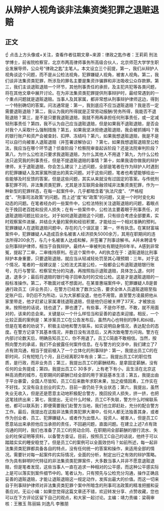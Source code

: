 # 从辩护人视角谈非法集资类犯罪之退赃退赔
## 正文
☝ 点击上方头像或+关注，查看作者往期文章~来源：律政之匙作者：王莉莉 刑法学博士，前省院检察官，北京市两高律师事务所高级合伙人，北京师范大学学生职业发展导师，公众号“律政之匙”主笔人。本文设立三个前提，第一，我们从辩护人视角谈这个问题，而不是从公检法视角，犯罪嫌疑人视角，被害人视角。第二，我们谈非法集资类犯罪，所涉及的罪名主要是集资诈骗罪和非法吸收公众存款罪。第三，我们主谈退赃退赔一个环节，其他刑事责任的承担，及主犯共犯等各类问题，将在其他文章中展开讨论。在为非法集资类犯罪提供刑事辩护时，最经常遇到的一个重点问题就是退赃退赔。当事人及其家属，都非常想从刑事辩护律师这边，得到一个特别确切的答案。问法通常是：第一，我到底应不应当退赃退赔？我是否一定需要退赃退赔？第二，我认为我的所得就是正常劳动报酬/劳务所得，我能否不退赃退赔？第三，是不是只要我退赃退赔，我就不用再承担任何刑事责任，或一定减轻刑事责任？第四，我不认为自己应当退赃退赔，但是如果我不退赃退赔，是否会对我个人采取什么强制措施？第五，如果我坚决拒绝退赃退赔，我会被抓捕吗？我的银行账户和资产会被查封、扣押、冻结吗？第六，如果我想退赃退赔，我是不是可以自行向被害人退赃退赔（并签署谅解协议）？第七，如果我想退赃退赔至公检法，我应当在哪个环节退？侦查阶段？检察院审查起诉阶段？还是法院审判阶段？第八，为什么公检法只要求我退赃退赔，为什么其他人不用退？第九，为什么公检法只追究我的刑事责任，但是不提退赃退赔的事情？第十，如果我请你做我的辩护律师，关于退赃退赔，你会怎么建议？上述问题，全部是笔者在作为辩护人时遇到的犯罪嫌疑人及其家属所提出的真实问题。对于这些问题，笔者也希望能够给出一些能够及时反馈的答案，但是这些问题，其实从来就没有过固定的答案。与传统刑事犯罪不同，非法集资类犯罪，尤其是涉互联网金融领域非法集资类犯罪，作为一种新型的犯罪样态，在每一起案件中，几乎都暗含着“执法尺度”、“严格程度”、“刑事司法政策”的问题。而上述“度”和“政策”的问题，又是一个时时变化和动态的问题。在笔者经办的一些案件中，公检法特别关注退赃退赔的问题，着眼点在于挽回老百姓和投资人损失；在有一些案件中，公检法主要着眼于刑事责任，对退赃退赔问题比较淡化。对于如何退赃退赔这个问题，只有综合考虑全部要素，实时观察案件进展，并结合大量的案例和经验积累，才能给出一个相对准确的预判。犯罪嫌疑人在退赃退赔问题中，存在的几个误区是：第一，怀有执念。在某财富端案件中，犯罪嫌疑人A造成百余名被害人经济损失5000余万，其用在职期间的违法所得200余万，与几十名被害人达成和解，并签署了刑事谅解书。A并未聘请专业刑事辩护律师，相当于自我辩护。最终A一审被判处有期徒刑6年半。A感到非常冤，提起了二审，二审维持原判。在这个案件中，A的执念在于：退赃退赔比刑事辩护本身重要，只要退赃退赔，就应当从轻减轻处罚至其心理预期：三年。对于这个情况，笔者的一般建议是：公检法尤其是公检，一般都会公布退赃退赔银行账号，先行与警官、检察官充分的沟通，再按照指示退赃退赔，具体怎么退，何时退，退多少；最后将退赔的银行电子回单及时的交给公检。这是才是退赃退赔的一般标准操作。第二，不敢面对或不想面对。在某普惠端案件中，犯罪嫌疑人B是普通行政员工（非业务员），在警方已经发了数次公告，要求全体人员退赃退赔至指定账户后，B仍旧不为所动，认为大家都没退，他也不用管。直至警方凌晨把他从家里带走，他才赶紧让家属凑钱退赃退赔，但是他仍旧被关押了37天，才被放出来。按照他的话说，钱也退了，罪也遭了。有些事，不是你不想，不敢，就不用面对的，该来的总会来。关键是以一个什么样恰当和妥善的姿态来迎接。相反，一个比较正面的案例是：某涉案员工C在公告发布后，虽然内心也特别的挣扎和纠结，但是在笔者的劝说下，积极主动地和警方联系，如实说明自身情况，表达配合的态度。在警方记录下其基本情况，并数日没有消息后，又再次致电警方问询。警方在内部讨论数天后，明确告知员工C，你不用退了。员工C简直不敢相信。当然，按照向警方的承诺，我们不会披露任何案件信息。在与警方的交涉中，我们建立了7点有效沟通，相当于提前植入了一个立体化的刑事辩护：第一，我提出员工C的在职时间，只有短短几个月，且已经离职2年有余；第二，我提出员工C的职位性质，是行政，而非业务员；第三，我提出员工C的薪酬结构，是拿固定薪酬，没有任何的业务提成；第四，我提出员工C 30多岁，上有老下有小，且生活在北京这种高消费的城市，在职期间的薪酬已经全部的用于家庭基本生活；第五，我提出由于平台暴雷，全国人尽皆知，员工C后来数年求职未果，加之疫情因素，工作实在不好找，又没有自主创业的实力，目前一直仍处于失业状态；第六，我提出，虽然失业无收入，但是还是愿意主动地积极配合警方，挽回投资人损失，挤一挤，也把这笔钱挤出来；第七，我提出，无论什么时候，员工C不失联，警方什么时候联系他，都可以联系到；即便需要我们赴警方当地，我们也立即赶赴，充分的配合警方工作。最后，我提出在这股非法集资类犯罪大潮中，任何人都无法独善其身，或者作为创业者、员工、犯罪嫌疑人，或者作为出借人、投资人、被害人，但是员工C愿意站出来承担他应当承担的责任，不回避问题，直面问题。在建立上述7点有效沟通的同时，我们也准备了员工C的劳动合同、在职期间全部薪酬的银行流水、失业的社保证明等资料，以备警方查证。目前，按照员工C自己的话说，他终于可以踏踏实实的睡安稳觉了。但是员工C的案例可以全面效仿吗？如前所述，每一起非法集资类犯罪都具备各自的特点，没有任何统一的答案和操作，来适用全部的情况。需要针对每一起案件的实际情况，全面的分析，制定出行之有效的辩护策略。作为具有鲜明时代特征的非法集资类犯罪案件，大多数当事人并非不愿意退赃退赔，但是笔者发现，这些当事人一直在追求一种相对的公平感，而这种公平感实际上是可以落实到案件细节中的。笔者认为，只有预先与公检充分沟通，操作正确且妥善的退赃退赔，才能让退赃退赔这一规定动作，发挥出最大的价值。而这一切来自于刑事辩护律师对非法集资类犯罪个案中所暗含的刑事司法政策的精准把握和妥善应对。无讼小编：如果您觉得这篇文章还不错，欢迎转发分享、点赞收藏，您也可以在下方评论区留下自己的观点，和大家一起讨论。主编：靖力责编：梁萌审核：王雅玉 陈丽娟 刘逸凡 李雅朋